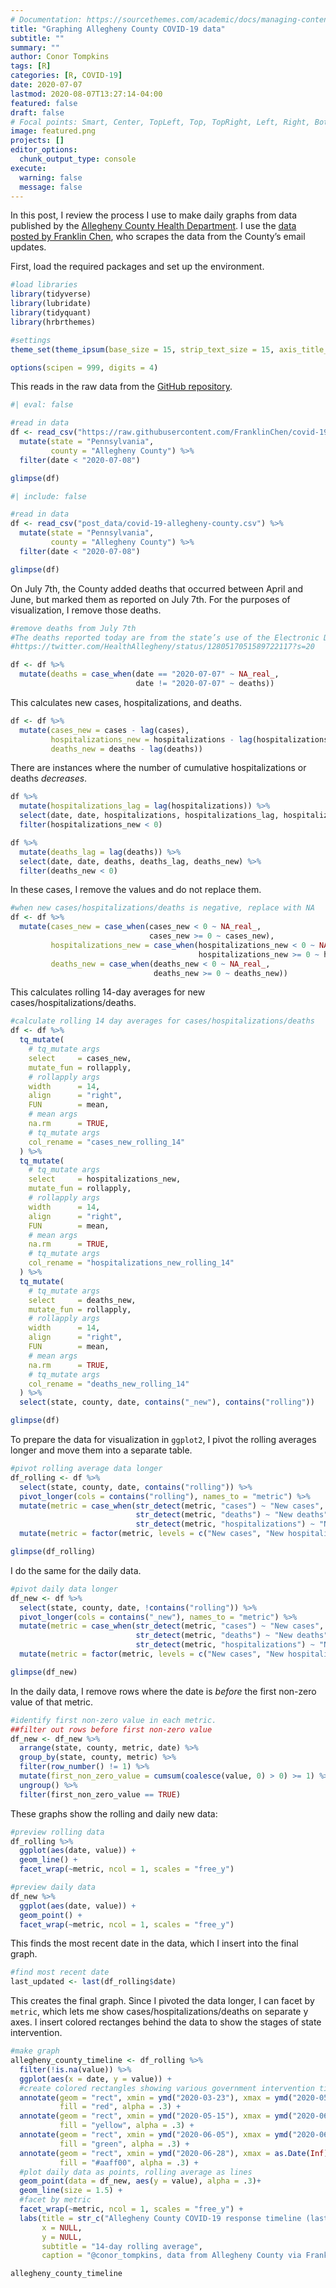 ```yaml
---
# Documentation: https://sourcethemes.com/academic/docs/managing-content/
title: "Graphing Allegheny County COVID-19 data"
subtitle: ""
summary: ""
author: Conor Tompkins
tags: [R]
categories: [R, COVID-19]
date: 2020-07-07
lastmod: 2020-08-07T13:27:14-04:00
featured: false
draft: false
# Focal points: Smart, Center, TopLeft, Top, TopRight, Left, Right, BottomLeft, Bottom, BottomRight.
image: featured.png
projects: []
editor_options: 
  chunk_output_type: console
execute:
  warning: false
  message: false
---
```


In this post, I review the process I use to make daily graphs from data published by the [Allegheny County Health Department](https://www.alleghenycounty.us/Health-Department/Resources/COVID-19/COVID-19.aspx). I use the [data posted by Franklin Chen](https://github.com/FranklinChen/covid-19-allegheny-county), who scrapes the data from the County's email updates.

First, load the required packages and set up the environment.

```r
#load libraries
library(tidyverse)
library(lubridate)
library(tidyquant)
library(hrbrthemes)

#settings
theme_set(theme_ipsum(base_size = 15, strip_text_size = 15, axis_title_size = 15))

options(scipen = 999, digits = 4)
```

This reads in the raw data from the [GitHub repository](https://github.com/FranklinChen/covid-19-allegheny-county).

```r
#| eval: false

#read in data
df <- read_csv("https://raw.githubusercontent.com/FranklinChen/covid-19-allegheny-county/master/covid-19-allegheny-county.csv") %>% 
  mutate(state = "Pennsylvania",
         county = "Allegheny County") %>% 
  filter(date < "2020-07-08")

glimpse(df)
```

```r
#| include: false

#read in data
df <- read_csv("post_data/covid-19-allegheny-county.csv") %>% 
  mutate(state = "Pennsylvania",
         county = "Allegheny County") %>% 
  filter(date < "2020-07-08")

glimpse(df)
```

On July 7th, the County added deaths that occurred between April and June, but marked them as reported on July 7th. For the purposes of visualization, I remove those deaths.

```r
#remove deaths from July 7th
#The deaths reported today are from the state’s use of the Electronic Data Reporting System (EDRS) and include #deaths from April 5 – June 13, all decedents were 65 or older.
#https://twitter.com/HealthAllegheny/status/1280517051589722117?s=20

df <- df %>% 
  mutate(deaths = case_when(date == "2020-07-07" ~ NA_real_,
                            date != "2020-07-07" ~ deaths))
```

This calculates new cases, hospitalizations, and deaths.

```r
df <- df %>% 
  mutate(cases_new = cases - lag(cases),
         hospitalizations_new = hospitalizations - lag(hospitalizations),
         deaths_new = deaths - lag(deaths))
```

There are instances where the number of cumulative hospitalizations or deaths *decreases*.

```r
df %>% 
  mutate(hospitalizations_lag = lag(hospitalizations)) %>% 
  select(date, date, hospitalizations, hospitalizations_lag, hospitalizations_new) %>% 
  filter(hospitalizations_new < 0)
```

```r
df %>% 
  mutate(deaths_lag = lag(deaths)) %>% 
  select(date, date, deaths, deaths_lag, deaths_new) %>% 
  filter(deaths_new < 0)
```

In these cases, I remove the values and do not replace them.

```r
#when new cases/hospitalizations/deaths is negative, replace with NA
df <- df %>% 
  mutate(cases_new = case_when(cases_new < 0 ~ NA_real_,
                               cases_new >= 0 ~ cases_new),
         hospitalizations_new = case_when(hospitalizations_new < 0 ~ NA_real_,
                                          hospitalizations_new >= 0 ~ hospitalizations_new),
         deaths_new = case_when(deaths_new < 0 ~ NA_real_,
                                deaths_new >= 0 ~ deaths_new))
```

This calculates rolling 14-day averages for new cases/hospitalizations/deaths.

```r
#calculate rolling 14 day averages for cases/hospitalizations/deaths
df <- df %>% 
  tq_mutate(
    # tq_mutate args
    select     = cases_new,
    mutate_fun = rollapply, 
    # rollapply args
    width      = 14,
    align      = "right",
    FUN        = mean,
    # mean args
    na.rm      = TRUE,
    # tq_mutate args
    col_rename = "cases_new_rolling_14"
  ) %>% 
  tq_mutate(
    # tq_mutate args
    select     = hospitalizations_new,
    mutate_fun = rollapply, 
    # rollapply args
    width      = 14,
    align      = "right",
    FUN        = mean,
    # mean args
    na.rm      = TRUE,
    # tq_mutate args
    col_rename = "hospitalizations_new_rolling_14"
  ) %>% 
  tq_mutate(
    # tq_mutate args
    select     = deaths_new,
    mutate_fun = rollapply, 
    # rollapply args
    width      = 14,
    align      = "right",
    FUN        = mean,
    # mean args
    na.rm      = TRUE,
    # tq_mutate args
    col_rename = "deaths_new_rolling_14"
  ) %>% 
  select(state, county, date, contains("_new"), contains("rolling"))

glimpse(df)
```

To prepare the data for visualization in `ggplot2`, I pivot the rolling averages longer and move them into a separate table.

```r
#pivot rolling average data longer
df_rolling <- df %>% 
  select(state, county, date, contains("rolling")) %>% 
  pivot_longer(cols = contains("rolling"), names_to = "metric") %>% 
  mutate(metric = case_when(str_detect(metric, "cases") ~ "New cases",
                            str_detect(metric, "deaths") ~ "New deaths",
                            str_detect(metric, "hospitalizations") ~ "New hospitalizations")) %>% 
  mutate(metric = factor(metric, levels = c("New cases", "New hospitalizations", "New deaths")))

glimpse(df_rolling)
```

I do the same for the daily data.

```r
#pivot daily data longer
df_new <- df %>% 
  select(state, county, date, !contains("rolling")) %>% 
  pivot_longer(cols = contains("_new"), names_to = "metric") %>% 
  mutate(metric = case_when(str_detect(metric, "cases") ~ "New cases",
                            str_detect(metric, "deaths") ~ "New deaths",
                            str_detect(metric, "hospitalizations") ~ "New hospitalizations")) %>% 
  mutate(metric = factor(metric, levels = c("New cases", "New hospitalizations", "New deaths")))

glimpse(df_new)
```

In the daily data, I remove rows where the date is *before* the first non-zero value of that metric.

```r
#identify first non-zero value in each metric.
##filter out rows before first non-zero value
df_new <- df_new %>% 
  arrange(state, county, metric, date) %>% 
  group_by(state, county, metric) %>% 
  filter(row_number() != 1) %>% 
  mutate(first_non_zero_value = cumsum(coalesce(value, 0) > 0) >= 1) %>% 
  ungroup() %>% 
  filter(first_non_zero_value == TRUE)
```

These graphs show the rolling and daily new data:

```r
#preview rolling data
df_rolling %>% 
  ggplot(aes(date, value)) +
  geom_line() +
  facet_wrap(~metric, ncol = 1, scales = "free_y")
```

```r
#preview daily data
df_new %>% 
  ggplot(aes(date, value)) +
  geom_point() +
  facet_wrap(~metric, ncol = 1, scales = "free_y")
```

This finds the most recent date in the data, which I insert into the final graph.

```r
#find most recent date
last_updated <- last(df_rolling$date)
```

This creates the final graph. Since I pivoted the data longer, I can facet by `metric`, which lets me show cases/hospitalizations/deaths on separate y axes. I insert colored rectanges behind the data to show the stages of state intervention.

```r
#make graph
allegheny_county_timeline <- df_rolling %>% 
  filter(!is.na(value)) %>% 
  ggplot(aes(x = date, y = value)) +
  #create colored rectangles showing various government intervention timelines
  annotate(geom = "rect", xmin = ymd("2020-03-23"), xmax = ymd("2020-05-15"), ymin = as.Date(-Inf), ymax = as.Date(Inf), 
           fill = "red", alpha = .3) +
  annotate(geom = "rect", xmin = ymd("2020-05-15"), xmax = ymd("2020-06-05"), ymin = as.Date(-Inf), ymax = as.Date(Inf), 
           fill = "yellow", alpha = .3) +
  annotate(geom = "rect", xmin = ymd("2020-06-05"), xmax = ymd("2020-06-28"), ymin = as.Date(-Inf), ymax = as.Date(Inf), 
           fill = "green", alpha = .3) +
  annotate(geom = "rect", xmin = ymd("2020-06-28"), xmax = as.Date(Inf), ymin = as.Date(-Inf), ymax = as.Date(Inf),
           fill = "#aaff00", alpha = .3) +
  #plot daily data as points, rolling average as lines
  geom_point(data = df_new, aes(y = value), alpha = .3)+
  geom_line(size = 1.5) +
  #facet by metric
  facet_wrap(~metric, ncol = 1, scales = "free_y") +
  labs(title = str_c("Allegheny County COVID-19 response timeline (last updated ", last_updated, ")"),
       x = NULL,
       y = NULL,
       subtitle = "14-day rolling average",
       caption = "@conor_tompkins, data from Allegheny County via Franklin Chen")

allegheny_county_timeline
```
